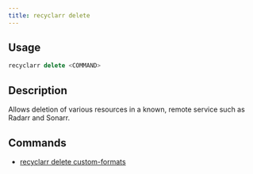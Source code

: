 ```yaml
---
title: recyclarr delete
---
```


## Usage

```js
recyclarr delete <COMMAND>
```

## Description

Allows deletion of various resources in a known, remote service such as Radarr and Sonarr.

## Commands

- [recyclarr delete custom-formats](delete-custom-formats.md)
